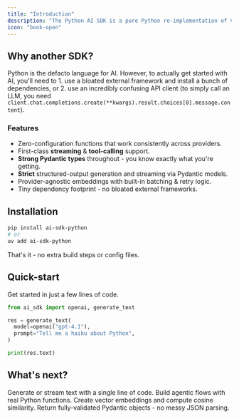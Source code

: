 ```yaml
---
title: "Introduction"
description: "The Python AI SDK is a pure Python re-implementation of Vercel's popular AI SDK for TypeScript."
icon: "book-open"
---
```



## Why another SDK?

Python is the defacto language for AI. However, to actually get started with AI, you'll need to 1. use a bloated external framework and install a bunch of dependencies, or 2. use an incredibly confusing API client (to simply call an LLM, you need `client.chat.completions.create(**kwargs).result.choices[0].message.content`).

### Features

- Zero-configuration functions that work consistently across providers.
- First-class **streaming** & **tool-calling** support.
- <strong>Strong Pydantic types</strong> throughout - you know exactly what you're getting.
- <strong>Strict</strong> structured-output generation and streaming via Pydantic models.
- Provider-agnostic embeddings with built-in batching & retry logic.
- Tiny dependency footprint - no bloated external frameworks.

## Installation

```bash
pip install ai-sdk-python
# or
uv add ai-sdk-python
```

That's it - no extra build steps or config files.

## Quick-start

Get started in just a few lines of code.

```python generate_text.py lines icon="python"
from ai_sdk import openai, generate_text

res = generate_text(
  model=openai("gpt-4.1"),
  prompt="Tell me a haiku about Python",
)

print(res.text)
```

## What's next?

<CardGroup cols={2}>
  <Card title="Text generation" href="/ai-sdk/text-generation" icon="comment-dots">
    Generate or stream text with a single line of code.
  </Card>
  <Card title="Tool calling" href="/ai-sdk/tool-calling" icon="hammer">
    Build agentic flows with real Python functions.
  </Card>
  <Card title="Embeddings" href="/ai-sdk/embeddings" icon="vector-circle">
    Create vector embeddings and compute cosine similarity.
  </Card>
  <Card title="Structured output" href="/ai-sdk/object-generation" icon="boxes-packing">
    Return fully-validated Pydantic objects - no messy JSON parsing.
  </Card>
</CardGroup>

